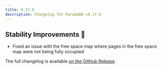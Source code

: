 ```yaml
---
title: 0.17.6
description: Changelog for ParadeDB v0.17.6
---
```


## Stability Improvements 💪

- Fixed an issue with the free space map where pages in the free space map were not being fully occupied

The full changelog is available [on the GitHub Release](https://github.com/paradedb/paradedb/releases/tag/v0.17.6).
